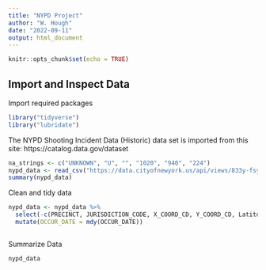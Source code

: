 ```yaml
---
title: "NYPD Project"
author: "W. Hough"
date: "2022-09-11"
output: html_document
---
```


```r
knitr::opts_chunk$set(echo = TRUE)
```

## Import and Inspect Data

Import required packages
```r
library("tidyverse")
library("lubridate")
```


The NYPD Shooting Incident Data (Historic) data set is imported from this site: https://catalog.data.gov/dataset

```r
na_strings <- c("UNKNOWN", "U", "", "1020", "940", "224")
nypd_data <- read_csv("https://data.cityofnewyork.us/api/views/833y-fsy8/rows.csv?accessType=DOWNLOAD", na = na_strings)
summary(nypd_data)
```

Clean and tidy data
```r
nypd_data <- nypd_data %>% 
  select(-c(PRECINCT, JURISDICTION_CODE, X_COORD_CD, Y_COORD_CD, Latitude, Longitude, Lon_Lat)) %>%
  mutate(OCCUR_DATE = mdy(OCCUR_DATE))
```


```r

```



Summarize Data
```r
nypd_data
```


